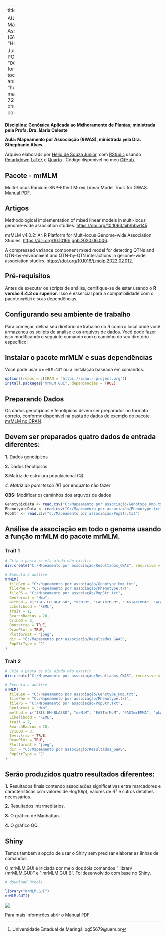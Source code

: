 
---
title: |
  ![](img/pgm.png){width=60%} 
  
  AULA: Mapeamento por Associação (GWAS)
author: "Helio de Souza Junior,^[Universidade Estadual de Maringá, pg55679@uem.br] PG:55679"
date: "06-02-2025"
format: pdf
lang: pt
toc: true
code-annotations: "hover"
editor: 
  markdown: 
    wrap: 72
editor_options: 
  chunk_output_type: console
---

\pagebreak
**Disciplina: Genômica Aplicada ao Melhoramento de Plantas, ministrada pela Profa. Dra. Maria Celeste**

**Aula: Mapeamento por Associação (GWAS), ministrada pela Dra. Sthephanie Alves.**

Arquivo elaborado por [Helio de Souza Junior](https://github.com/Helioszjr), com
[RStudio](https://posit.co/download/rstudio-desktop) usando
[Rmarkdown](https://rmarkdown.rstudio.com/index.html) [LaTeX](https://www.latex-project.org/) e
[Quarto](https://quarto.org/docs/guide/) . Código disponível no meu
[GitHub](https://github.com/Helioszjr/mrMLM).

## Pacote - mrMLM

Multi-Locus Random-SNP-Effect Mixed Linear Model Tools for GWAS. [Manual PDF](https://cran.r-project.org/web/packages/mrMLM/mrMLM.pdf).

## Artigos

Methodological implementation of mixed linear models in multi-locus genome-wide association studies. [https://doi.org/10.1093/bib/bbw145](https://doi.org/10.1093/bib/bbw145).

mrMLM v4.0.2: An R Platform for Multi-locus Genome-wide Association Studies. [https://doi.org/10.1016/j.gpb.2020.06.006](https://doi.org/10.1016/j.gpb.2020.06.006).

A compressed variance component mixed model for detecting QTNs and QTN-by-environment and QTN-by-QTN interactions in genome-wide association studies. [https://doi.org/10.1016/j.molp.2022.02.012](https://doi.org/10.1016/j.molp.2022.02.012).

## Pré-requisitos

Antes de executar os scripts de análise, certifique-se de estar usando o **R versão 4.4.3 ou superior**. Isso é essencial para a compatibilidade com o pacote `mrMLM` e suas dependências.

## Configurando seu ambiente de trabalho

Para começar, defina seu diretório de trabalho no R como o local onde você armazenou os scripts de análise e os arquivos de dados. Você pode fazer isso modificando o seguinte comando com o caminho do seu diretório específico:

## Instalar o pacote mrMLM e suas dependências

Você pode usar o `mrMLM.GUI` ou a instalação baseada em comandos.

```{r, echo=TRUE, eval=FALSE}
options(repos = c(CRAN = "https://cran.r-project.org"))
install.packages("mrMLM.GUI", dependencies = TRUE)
```

## Preparando Dados

Os dados genotípicos e fenotípicos devem ser preparados no formato correto, conforme disponível na pasta de dados de exemplo do pacote [mrMLM no CRAN](https://cran.r-project.org/package=mrMLM).

## Devem ser preparados quatro dados de entrada diferentes:

**1.** Dados genotípicos 

**2.** Dados fenotípicos

**3.**Matriz de estrutura populacional (Q)

*4. Matriz de parentesco (K)* por enquanto não fazer

**OBS:** Modificar os caminhos dos arquivos de dados
```{r, echo=TRUE, eval=FALSE}
GenotypicData <- read.csv("C:/Mapeamento por associação/Genotype_Hmp.txt")
PhenotypicData <- read.csv("C:/Mapeamento por associação/Phenotype.txt")
PopStr <- read.csv("C:/Mapeamento por associação/PopStr.txt")
```

## Análise de associação em todo o genoma usando a função mrMLM do pacote mrMLM.

### Trait 1

```{r, echo=TRUE, eval=FALSE}
# Cria a pasta se ela ainda não existir
dir.create("C:/Mapeamento por associação/Resultados_GWAS", recursive = TRUE)
```


```{r, echo=TRUE, eval=FALSE}
# Executa a análise
mrMLM(
  fileGen = "C:/Mapeamento por associação/Genotype_Hmp.txt",
  filePhe = "C:/Mapeamento por associação/Phenotype.txt",
  filePS = "C:/Mapeamento por associação/PopStr.txt",
  Genformat = "Hmp",
  method = c("ISIS EM-BLASSO", "mrMLM", "FASTmrMLM", "FASTmrEMMA", "pLARmEB", "pKWmEB"),
  Likelihood = "REML",
  trait = 1,
  SearchRadius = 20,
  CriLOD = 3,
  Bootstrap = TRUE,
  DrawPlot = TRUE,
  Plotformat = "jpeg",
  dir = "C:/Mapeamento por associação/Resultados_GWAS",
  PopStrType = "Q"
)

```

### Trait 2

```{r, echo=TRUE, eval=FALSE}
# Cria a pasta se ela ainda não existir
dir.create("C:/Mapeamento por associação/Resultados_GWAS", recursive = TRUE)
```

```{r, echo=TRUE, eval=FALSE}
# Executa a análise
mrMLM(
  fileGen = "C:/Mapeamento por associação/Genotype_Hmp.txt",
  filePhe = "C:/Mapeamento por associação/Phenotype.txt",
  filePS = "C:/Mapeamento por associação/PopStr.txt",
  Genformat = "Hmp",
  method = c("ISIS EM-BLASSO", "mrMLM", "FASTmrMLM", "FASTmrEMMA", "pLARmEB", "pKWmEB"),
  Likelihood = "REML",
  trait = 2,
  SearchRadius = 20,
  CriLOD = 3,
  Bootstrap = TRUE,
  DrawPlot = TRUE,
  Plotformat = "jpeg",
  dir = "C:/Mapeamento por associação/Resultados_GWAS",
  PopStrType = "Q"
)

```

## Serão produzidos quatro resultados diferentes:

**1.** Resultados finais contendo associações significativas entre marcadores e características com valores de -log10(p), valores de R² e outros detalhes necessários.

**2.** Resultados intermediários.

**3.** O gráfico de Manhattan.

**4.** O gráfico QQ.

## Shiny

Temos também a opção de usar o Shiny sem precisar elaborar as linhas de comandos

O mrMLM.GUI é iniciada por meio dos dois comandos " library (mrMLM.GUI)" e " mrMLM.GUI ()". Foi desenvolvido com base no Shiny.

```{r, echo=TRUE, eval=FALSE}
# download Rtools

library("mrMLM.GUI")
mrMLM.GUI()
```

![](img/20.png){fig-align="center"}

Para mais informções abrir o [Manual PDF](https://cran.r-project.org/web/packages/mrMLM/mrMLM.pdf).